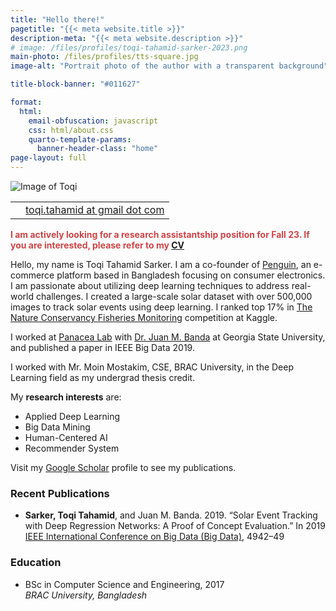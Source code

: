 ```yaml
---
title: "Hello there!"
pagetitle: "{{< meta website.title >}}"
description-meta: "{{< meta website.description >}}"
# image: /files/profiles/toqi-tahamid-sarker-2023.png
main-photo: /files/profiles/tts-square.jpg
image-alt: "Portrait photo of the author with a transparent background"

title-block-banner: "#011627"

format:
  html:
    email-obfuscation: javascript
    css: html/about.css
    quarto-template-params:
      banner-header-class: "home"
page-layout: full
---
```


::: {.grid}

::: {.g-col-12 .g-col-sm-4}

```{=html}

<div class="pic-intro">
  <img class="center-block img img-responsive img-thumbnail"
      src="{{< meta main-photo >}}"
      alt="Image of Toqi">

  <!-- <p id="title">
    Co-founder
    <br>
    <span id="program">penguin.com.bd</span>
  </p> -->

  <table class="table" id="contact-table">
    <tbody>
        <!-- <tr>
            <td style="width:30px">
                <i class="fas fa-home"></i>
            </td>
            <td>
                Address Line 1
                <br>
                Address Line 2
                <br>
                Address Line 3
            </td>
        </tr> -->
        <tr>
            <td>
                <i class="fa-solid fa-envelope"></i>
            </td>
            <td>
                <a href="mailto:toqi.tahamid@gmail.com">toqi.tahamid at gmail dot com</a>
            </td>
        </tr>
    </tbody>
  </table>
</div>

```


<!-- <a class="twitter-timeline" data-height="600" data-width="400"  href="https://twitter.com/toqitahamid?ref_src=twsrc%5Etfw">Tweets by toqitahamid</a>

<script async src="https://platform.twitter.com/widgets.js" charset="utf-8"></script> -->


:::

::: {.g-col-12 .g-col-sm-8}

::: {.callout-important appearance="simple" icon=false}
<p style="color:#CE4446">**I am actively looking for a research assistantship position for Fall 23. If you are interested, please refer to my [CV](/cv/tts-cv.pdf)**</p>
:::

<div id="intro">
Hello, my name is Toqi Tahamid Sarker. I am a co-founder of <a href="https://www.penguin.com.bd/">Penguin</a>, an e-commerce platform based in Bangladesh focusing on consumer electronics. I am passionate about utilizing deep learning techniques to address real-world challenges. I created a large-scale solar dataset with over 500,000 images to track solar events using deep learning. I ranked top 17% in <a href="https://www.kaggle.com/c/the-nature-conservancy-fisheries-monitoring">The Nature Conservancy Fisheries Monitoring</a> competition at Kaggle. 

I worked at <a href="http://www.panacealab.org/">Panacea Lab</a> with <a href="http://www.jmbanda.com/">Dr. Juan M. Banda</a> at Georgia State University, and published a paper in IEEE Big Data 2019.

I worked with Mr. Moin Mostakim, CSE, BRAC University, in the Deep Learning field as my undergrad thesis credit.

My **research interests** are:

* Applied Deep Learning
* Big Data Mining
* Human-Centered AI
* Recommender System

Visit my [Google Scholar](https://scholar.google.com/citations?user=i1SmuwYAAAAJ&hl=en) profile to see my publications.
</div>

<!-- ## <i class="fas fa-newspaper"></i> Recent Publications
* Sarker, Toqi Tahamid, and Juan M. Banda. 2019. “Solar Event Tracking with Deep Regression Networks: A Proof of Concept Evaluation.” In 2019 [*IEEE International Conference on Big Data (Big Data)*](https://bigdataieee.org/BigData2019/), 4942–49 [<i class="fas fa-link"></i>](https://doi.org/10.1109/BigData47090.2019.9006273) -->


```{=html}
<h3 class="push-down-3">
  <span><i class="fa-solid fa-book"></i> Recent Publications</span>
</h3>
<ul id="publications">
  <li>
      <b>Sarker, Toqi Tahamid</b>, and Juan M. Banda. 2019. “Solar Event Tracking with Deep Regression Networks: A Proof of Concept Evaluation.” In 2019 <a href="https://bigdataieee.org/BigData2019/">IEEE International Conference on Big Data (Big Data)</a>, 4942–49  <a htrf="https://doi.org/10.1109/BigData47090.2019.9006273"><i class="fas fa-link"></i></a>
  </li>
</ul>


<h3 class="push-down-3">
        <span><i class="fa-solid fa-graduation-cap"></i> Education</span>
    </h3>
    <ul id="education">
        
        <li>
            BSc in Computer Science and Engineering, 2017
            <br>
            <span class="university"><em>BRAC University, Bangladesh</em></span>
        </li>
    </ul>
```

:::

:::


